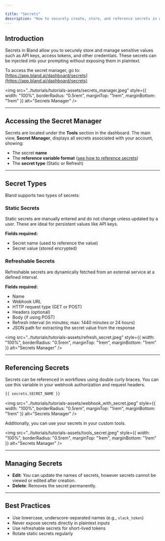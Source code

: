 ```yaml
---

title: "Secrets"
description: "How to securely create, store, and reference secrets in workflows."
---
```


## Introduction

Secrets in Bland allow you to securely store and manage sensitive values such as API keys, access tokens, and other credentials. These secrets can be injected into your prompting without exposing them in plaintext.

To access the secret manager, go to:
[https://app.bland.ai/dashboard/secrets](https://app.bland.ai/dashboard/secrets)

<img 
  src="../tutorials/tutorials-assets/secrets_manager.jpeg" 
  style={{ width: "100%", borderRadius: "0.5rem", marginTop: "1rem", marginBottom: "1rem" }}
  alt="Secrets Manager"
/>

---

## Accessing the Secret Manager

Secrets are located under the **Tools** section in the dashboard. The main view, **Secret Manager**, displays all secrets associated with your account, showing:

* The secret **name**
* The **reference variable format** ([see how to reference secrets](/tutorials/secrets#referencing-secrets))
* The **secret type** (Static or Refresh)

---

## Secret Types

Bland supports two types of secrets:

### Static Secrets

Static secrets are manually entered and do not change unless updated by a user. These are ideal for persistent values like API keys.

**Fields required:**

* Secret name (used to reference the value)
* Secret value (stored encrypted)

### Refreshable Secrets

Refreshable secrets are dynamically fetched from an external service at a defined interval.

**Fields required:**

* Name
* Webhook URL
* HTTP request type (GET or POST)
* Headers (optional)
* Body (if using POST)
* Refresh interval (in minutes; max: 1440 minutes or 24 hours)
* JSON path for extracting the secret value from the response

<img 
  src="../tutorials/tutorials-assets/refresh_secret.jpeg" 
  style={{ width: "100%", borderRadius: "0.5rem", marginTop: "1rem", marginBottom: "1rem" }}
  alt="Secrets Manager"
/>

---

## Referencing Secrets

Secrets can be referenced in workflows using double curly braces. You can use this variable in your webhook authorization and request headers.

```bash
{{ secrets.SECRET_NAME }}
```


<img 
  src="../tutorials/tutorials-assets/webhook_with_secret.jpeg" 
  style={{ width: "100%", borderRadius: "0.5rem", marginTop: "1rem", marginBottom: "1rem" }}
  alt="Secrets Manager"
/>

Additionally, you can use your secrets in your custom tools.

<img 
  src="../tutorials/tutorials-assets/tools_secret.jpeg" 
  style={{ width: "100%", borderRadius: "0.5rem", marginTop: "1rem", marginBottom: "1rem" }}
  alt="Secrets Manager"
/>

---

## Managing Secrets

* **Edit**: You can update the names of secrets, however secrets cannot be viewed or edited after creation.
* **Delete**: Removes the secret permanently.

---

## Best Practices

* Use lowercase, underscore-separated names (e.g., `slack_token`)
* Never expose secrets directly in plaintext inputs
* Use refreshable secrets for short-lived tokens
* Rotate static secrets regularly